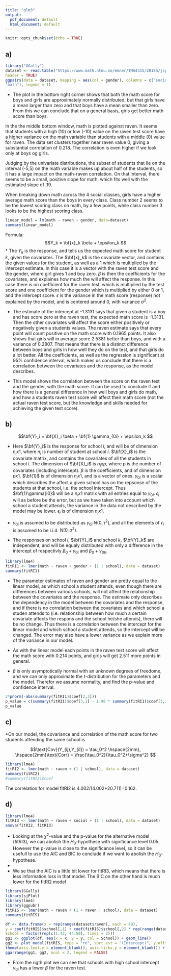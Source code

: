 ```yaml
---
title: "glm3"
output:
  pdf_document: default
  html_document: default
---
```


```r
knitr::opts_chunk$set(echo = TRUE)
```

## a)

```r
library("GGally")
dataset <- read.table("https://www.math.ntnu.no/emner/TMA4315/2018h/jsp2.txt",
header = TRUE)
ggpairs(data = dataset, mapping = aes(col = gender), columns = c("social", "raven",
"math"), legend = 1)
```


* The plot in the bottom right corner shows that both the math score for boys and girls are approximately normally distributed, but that girls have a mean larger than zero and that boys have a mean smaller than zero. From this we can conclude that on a general basis, girls get better math score than boys. 

In the the middle bottom window, math is plotted against raven. It seems that students with a high (10) or low (-10) value on the raven test score have a higher variance on the math variable than students with a middle (0) value for raven. The data set clusters together near raven value 0, giving a substantial correlation of 0.218. The correlation is even higher if we look only at boys og girls.

Judging by the univariate distributions, the subset of students that lie on the interval (-5,5) on the math variable makes up about half of the students, so it has a large impact on the math-raven correlation. On that interval, there seems to be a small, positive slope for math, which fits well with the estimated slope of .19.

When breaking down math across the 4 social classes, girls have a higher average math score than the boys in every class. Class number 2 seems to be the lowest scoring class on math, by a few points, while class number 3 looks to be the highest scoring class.

```r
linear_model = lm(math ~ raven + gender, data=dataset)
summary(linear_model)
```
Formula:
$$Y_k = \bf{x}_k \beta + \epsilon_k $$
* The $Y_k$ is the response, and tells us the expected math score for student $k$, given the covariates. The $\bf{x}_k$ is the covariate vector, and contains the given values for the student, as well as a 1 which is multiplied by the intercept estimate. In this case it is a vector with the raven test score and the gender, where girl gives 1 and boy zero. $\beta$ is then the coefficients for the covariates, and explaines how much the will affect the response. In this case there is on coefficient for the raven test, which is multiplied by the test score and one coefficient for the gender which is multiplied by either 0 or 1, and the intercept score. $\epsilon$ is the variance in the math score (response) not explained by the model, and is centered around 0, with variance $\sigma^2$. 

* The estimate of the intercept at -1.3131 says that given a student is a boy and has score zero at the raven test, the expected math score is -1.3131. Then the other covariates will affect the score either positively or negatively given a students values. The raven estimate says that every point will count positive on the math score with 0.1965 points. It also shows that girls will in average score 2.5381 better than boys, and with a variance of 0.2807. That means that there is a distinct difference between boys and girls in how well they do on the test, and that girls do a lot better. All the coefficients, as well as the regression is significant at 95% confidence interval, which makes us conclude that there is a correlation between the covariates and the response, as the model describes.

* This model shows the correlation between the score on the raven test and the gender, with the math score. It can be used to conclude if and how there is a general difference in how well boys and girls do math, and how a students raven test score will affect their math score (not the actual raven test score, but the knowledge and skills needed for achieving the given test score).

## b)

$$\bf{Y}_i = \bf{X}_i \beta + \bf{1} \gamma_{0i} + \epsilon_k $$

* Here $\bf{Y}_i$ is the response for school $i$, and will be of dimension $n_i x 1$, where $n_i$ is number of student at school $i$. $\bf{X}_i$ is the covariate matrix, and contains the covariates of all the students in school $i$. The dimension of $\bf{X}_i$ is $n_i x p$, where p is the number of covariates (including intercept). $\beta$ is the coefficients, and of dimension $p x 1$. $\bf{1}$ is of dimension $n_i x 1$, and is a vector of ones. $\gamma_{0i}$ is a scalar which describes the affect a given school has on the repsonse of the students at that school, i.e. the school intercept. Thus $\bf{1}\gamma{i0}$ will be a $n_i x 1$ matrix with all entries equal to $\gamma_{0i}$. $\epsilon_i$ will as before be the error, but as we have taken into account which school a student attends, the variance in the data not described by the model may be lower. $\epsilon_i$ is of dimension $n_i x 1$.

* $\gamma_{0i}$ is assumed to be distributed as $\gamma_{0i} ~ N(0, \tau^2)$, and all the elements of $\epsilon_{i}$ is assumed to be i.i.d. $N(0, \sigma^2)$.

* The responses on school $i$, $\bf{Y}_i$ and school $k$, $\bf{Y}_k$ are independent, and will be equaly distributed with only a difference in the intercept of respectivly $\beta_0 + \gamma_{0i}$ and $\beta_0 + \gamma_{0k}$. 

```r
library(lme4)
fitRI1 <- lmer(math ~ raven + gender + (1 | school), data = dataset)
summary(fitRI1)
```
* The parameter estimates of raven and gender are pretty equal to the linear model, as which school a student attends, even though there are differences between various schools, will not affect the relationship between the covariates and the response. The estimate only describes the dependency in the model between the covariates and the response, and if there is no correlation between the covariates and which school a studen attends to (i.e. relationship between how much a certain covariate affects the respons and the school he/she attends), there will be no change. Thus there is a correlation between the intercept for the linear model and which school a student attends, so the intercept will be changed. The error may also have a lower variance as we explain more of the variance in our model.

* As with the linear model each points in the raven test score will affect the math score with 0.214 points, and girls will get 2.511 more points in general. 

* $\beta$ is only asymptotically normal with an unknown degrees of freedome, and we can only approximate the t-distribution for the parameters and the model. Therefor we assume normality, and find the p-value and confidence interval.


```r
2*pnorm(-abs(summary(fitRI1)$coef[2,3]))
p_value = c(summary(fitRI1)$coef[3,1] - 1.96 * summary(fitRI1)$coef[3,2], summary(fitRI1)$coef[3,1] + 1.96 * summary(fitRI1)$coef[3,2])
p_value
```
## c)
*On our model, the covariance and correlation of the math score for two students attending the same school is

$$\text{Cov}(Y_{ij},Y_{il}) = \tau_0^2 \hspace{2mm}, \hspace{2mm}\text{Corr} = \frac{\tau_0^2}{\tau_0^2+\sigma^2} $$
```r
library(lme4)
fitRI2 <- lmer(math ~ raven + (1 | school), data = dataset)
summary(fitRI2)
#summary(fitRI2)$coef
```

The correlation for model fitRI2 is 4.002/(4.002+20.711)=0.162.

## d)

```r
library(lme4)
fitRI3 <- lmer(math ~ raven + social + (1 | school), data = dataset)
anova(fitRI2, fitRI3)
```
* Looking at the $\chi^2$-value and the p-value for the alternative model (fitRI3), we can abolish the $H_0$-hypothese with significance level 0.05. However the p-value is close to the significance level, so it can be usefull to use the AIC and BIC to conclude if we want to abolish the $H_0$-hypothese.
* 
* We se that the AIC is a little bit lower for fitRI3, which means that there is less information loss in that model. The BIC on the other hand is much lower for the fitRI2 model

```r
library(GGally)
library(sjPlot)
library(lme4)
library(ggpubr)
fitRIS <- lmer(math ~ raven + (1 + raven | school), data = dataset)
summary(fitRIS)

df <- data.frame(x = rep(range(dataset$raven), each = 49),
y = coef(fitRIS)$school[,1] + coef(fitRIS)$school[,2] * rep(range(dataset$raven), each = 49),
School = factor(rep(c(1:42, 44:50), times = 2)))
gg1 <- ggplot(df, aes(x = x, y = y, col = School)) + geom_line()
gg2 <- plot_model(fitRIS, type = "re", sort.est = "(Intercept)", y.offset = 0.4, dot.size = 1.5) +
theme(axis.text.y = element_blank(), axis.ticks.y = element_blank()) + labs(title = "Random intercept (RI)")
ggarrange(gg1, gg2, ncol = 2, legend = FALSE)
```
* From the rigth plot we can see that schools with high school intercept $\gamma_{0i}$ has a lower $\beta$ for the raven test. 
